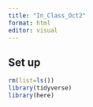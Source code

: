 ```yaml
---
title: "In_Class_Oct2"
format: html
editor: visual
---
```


## Set up

```r
rm(list=ls())
library(tidyverse)
library(here)
```
